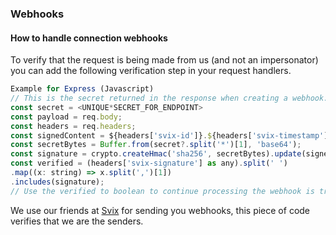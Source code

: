 ### Webhooks

#### How to handle connection webhooks

To verify that the request is being made from us (and not an impersonator) you can add the following verification step in your request handlers.

```js
Example for Express (Javascript)
// This is the secret returned in the response when creating a webhook.
const secret = <UNIQUE*SECRET_FOR_ENDPOINT>
const payload = req.body;
const headers = req.headers;
const signedContent = ${headers['svix-id']}.${headers['svix-timestamp']}.${JSON.stringify(payload)};
const secretBytes = Buffer.from(secret?.split('*')[1], 'base64');
const signature = crypto.createHmac('sha256', secretBytes).update(signedContent).digest('base64');
const verified = (headers['svix-signature'] as any).split(' ')
.map((x: string) => x.split(',')[1])
.includes(signature);
// Use the verified to boolean to continue processing the webhook is true.
```

We use our friends at [Svix](https://docs.svix.com/receiving/verifying-payloads/how-manual) for sending you webhooks, this piece of code verifies that we are the senders.
